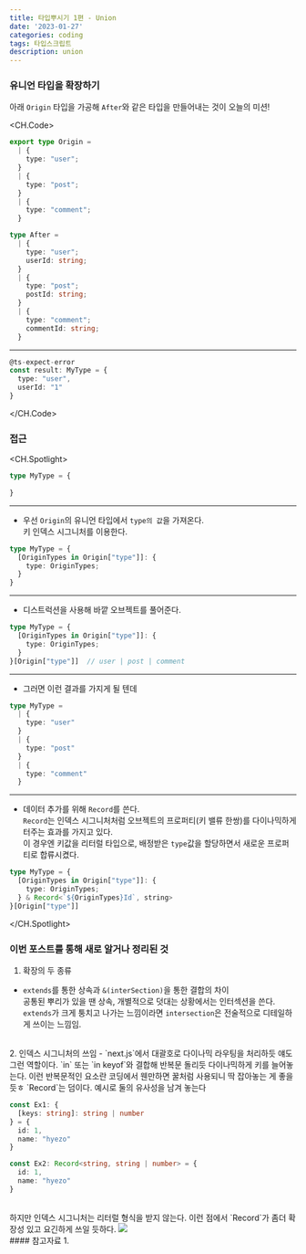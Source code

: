 ```yaml
---
title: 타입뿌시기 1편 - Union
date: '2023-01-27'
categories: coding
tags: 타입스크립트
description: union
---
```

<HeadingNavigator />

### 유니언 타입을 확장하기
아래 `Origin` 타입을 가공해 `After`와 같은 타입을 만들어내는 것이 오늘의 미션!

<CH.Code>
```ts type.ts
export type Origin = 
  | {
    type: "user";
  }
  | {
    type: "post";
  }
  | {
    type: "comment";
  }

type After = 
  | {
    type: "user";
    userId: string;
  }
  | {
    type: "post";
    postId: string;
  }
  | {
    type: "comment";
    commentId: string;
  }
```
---
```ts example.ts
@ts-expect-error
const result: MyType = {
  type: "user",
  userId: "1"
}
```
</CH.Code>

### 접근
<CH.Spotlight>
```ts index.ts
type MyType = {
  
}
```
---
- 우선 `Origin`의 유니언 타입에서 `type의 값`을 가져온다.  
키 인덱스 시그니처를 이용한다.
```ts index.ts focus=2:4
type MyType = {
  [OriginTypes in Origin["type"]]: {
    type: OriginTypes;
  }
}
```
---
- 디스트럭션을 사용해 바깥 오브젝트를 풀어준다.
```ts index.ts focus=2:5 mark=5[2:17]
type MyType = {
  [OriginTypes in Origin["type"]]: {
    type: OriginTypes;
  }
}[Origin["type"]]  // user | post | comment 
```
---
- 그러면 이런 결과를 가지게 될 텐데
```ts result.ts
type MyType =
  | {
    type: "user" 
  }
  | { 
    type: "post"
  }
  | { 
    type: "comment"
  }
```
---
- 데이터 추가를 위해 `Record`를 쓴다.  
`Record`는 인덱스 시그니처처럼 오브젝트의 프로퍼티(키 밸류 한쌍)를 다이나믹하게 터주는 효과를 가지고 있다.  
이 경우엔 키값을 리터럴 타입으로, 배정받은 `type`값을 할당하면서 새로운 프로퍼티로 합류시켰다.
```ts index.ts focus=4
type MyType = {
  [OriginTypes in Origin["type"]]: {
    type: OriginTypes;
  } & Record<`${OriginTypes}Id`, string>
}[Origin["type"]]
```

</CH.Spotlight>

### 이번 포스트를 통해 새로 알거나 정리된 것
1. 확장의 두 종류
- `extends`를 통한 상속과 `&(interSection)`을 통한 결합의 차이  
공통된 뿌리가 있을 땐 상속, 개별적으로 덧대는 상황에서는 인터섹션을 쓴다.  
`extends`가 크게 퉁치고 나가는 느낌이라면 `intersection`은 전술적으로 디테일하게 쓰이는 느낌임.
<br/>
2. 인덱스 시그니처의 쓰임
- `next.js`에서 대괄호로 다이나믹 라우팅을 처리하듯 얘도 그런 역할이다.  
`in` 또는 `in keyof`와 결합해 반복문 돌리듯 다이나믹하게 키를 늘어놓는다. 이런 반복문적인 요소란 코딩에서 웬만하면 꿀처럼 사용되니 딱 잡아놓는 게 좋을 듯ㅎ  
`Record`는 덤이다. 예시로 둘의 유사성을 남겨 놓는다

```ts Record
const Ex1: {
  [keys: string]: string | number
} = {
  id: 1,
  name: "hyezo"
}

const Ex2: Record<string, string | number> = {
  id: 1,
  name: "hyezo"
}
```
<br/>
하지만 인덱스 시그니처는 리터럴 형식을 받지 않는다. 이런 점에서 `Record`가 좀더 확장성 있고 요긴하게 쓰일 듯하다.
<Img src='/images/2023/typescript/Record.webp' />
 
<br/>
#### 참고자료
1. <Lnk text='인덱스 시그니처 속성' href='https://www.typescriptlang.org/docs/handbook/2/objects.html#index-signatures' />
